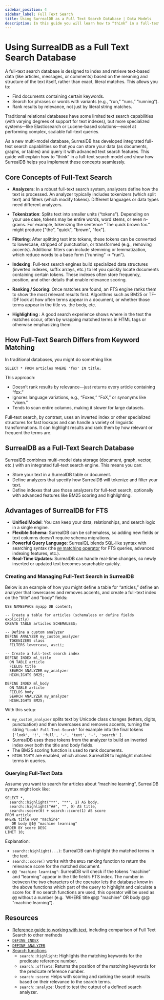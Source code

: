 ```yaml
---
sidebar_position: 4
sidebar_label: Full Text Search
title: Using SurrealDB as a Full Text Search Database | Data Models
description: In this guide you will learn how to “think” in a full-text search model and show how SurrealDB helps you implement these concepts seamlessly.
---
```


# Using SurrealDB as a Full Text Search Database

A full-text search database is designed to index and retrieve text-based data (like articles, messages, or comments) based on the meaning and structure of the text itself, rather than exact, literal matches. This allows you to:

* Find documents containing certain keywords.
* Search for phrases or words with variants (e.g., “run,” “runs,” “running”).
* Rank results by relevance, not just by literal string matches.

Traditional relational databases have some limited text search capabilities (with varying degrees of support for text indexes), but more specialized systems—like Elasticsearch or Lucene-based solutions—excel at performing complex, scalable full-text queries.

As a new multi-model database, SurrealDB has developed integrated full-text search capabilities so that you can store your data (as documents, graphs, or tables) and query it with advanced text search features. This guide will explain how to “think” in a full-text search model and show how SurrealDB helps you implement these concepts seamlessly.

## Core Concepts of Full-Text Search

- **Analyzers**: In a robust full-text search system, analyzers define how the text is processed. An analyzer typically includes tokenizers (which split text) and filters (which modify tokens). Different languages or data types need different analyzers.

- **Tokenization**: Splits text into smaller units (“tokens”). Depending on your use case, tokens may be entire words, word stems, or even n-grams. For example, tokenizing the sentence “The quick brown fox.” might produce ["the", "quick", "brown", "fox"].

- **Filtering**: After splitting text into tokens, these tokens can be converted to lowercase, stripped of punctuation, or transformed (e.g., removing accents). Additional filters can include stemming or lemmatization, which reduce words to a base form (“running” -> “run”).

- **Indexing**: Full-text search engines build specialized data structures (inverted indexes, suffix arrays, etc.) to let you quickly locate documents containing certain tokens. These indexes often store frequency, position, and other details that enable relevance scoring.


- **Ranking / Scoring**: Once matches are found, an FTS engine ranks them to show the most relevant results first. Algorithms such as BM25 or TF-IDF look at how often terms appear in a document, or whether those terms appear in the title vs. the body, etc.

- **Highlighting** : A good search experience shows where in the text the matches occur, often by wrapping matched terms in HTML tags or otherwise emphasizing them.

## How Full-Text Search Differs from Keyword Matching

In traditional databases, you might do something like:

```surql
SELECT * FROM articles WHERE 'fox' IN title;
```

This approach:

- Doesn’t rank results by relevance—just returns every article containing “fox.”
- Ignores language variations, e.g., “Foxes,” “FoX,” or synonyms like “vixen.”
- Tends to scan entire columns, making it slower for large datasets.

Full-text search, by contrast, uses an inverted index or other specialized structures for fast lookups and can handle a variety of linguistic transformations. It can highlight results and rank them by how relevant or frequent the terms are.


## SurrealDB as a Full-Text Search Database
SurrealDB combines multi-model data storage (document, graph, vector, etc.) with an integrated full-text search engine. This means you can:

- Store your text in a SurrealDB table or document.
- Define analyzers that specify how SurrealDB will tokenize and filter your text.
- Define indexes that use those analyzers for full-text search, optionally with advanced features like BM25 scoring and highlighting.

## Advantages of SurrealDB for FTS

- **Unified Model**: You can keep your data, relationships, and search logic in a single engine.
- **Flexible Schema**: SurrealDB can be schemaless, so adding new fields or text columns doesn’t require schema migrations.
- **Powerful Query Language**: SurrealQL blends SQL-like syntax with searching syntax (the [`@@` matching operator](/docs/surrealql/operators#matches) for FTS queries, advanced indexing features, etc.).
- **Real-Time Updates**: SurrealDB can handle real-time changes, so newly inserted or updated text becomes searchable quickly.


### Creating and Managing Full-Text Search in SurrealDB
Below is an example of how you might define a table for “articles,” define an analyzer that lowercases and removes accents, and create a full-text index on the “title” and “body” fields:

```surql
USE NAMESPACE myapp DB content;

-- Create a table for articles (schemaless or define fields explicitly)
CREATE TABLE articles SCHEMALESS;

-- Define a custom analyzer
DEFINE ANALYZER my_custom_analyzer
  TOKENIZERS class
  FILTERS lowercase, ascii;

-- Create a full-text search index
DEFINE INDEX ml_title 
  ON TABLE article 
  FIELDS title 
  SEARCH ANALYZER my_analyzer 
  HIGHLIGHTS BM25;

DEFINE INDEX ml_body 
  ON TABLE article 
  FIELDS body 
  SEARCH ANALYZER my_analyzer 
  HIGHLIGHTS BM25;
```
With this setup:

- `my_custom_analyzer` splits text by Unicode class changes (letters, digits, punctuation) and then lowercases and removes accents, turning the string `"Look! Full-Text-Search"` for example into the final tokens `['look', '!', 'full', '-', 'text', '-', 'search' ]`.
- SurrealDB uses these tokens from the analyzer to build an inverted index over both the title and body fields.
- The BM25 scoring function is used to rank documents.
- `HIGHLIGHTS` are enabled, which allows SurrealDB to highlight matched terms in queries.

### Querying Full-Text Data

Assume you want to search for articles about “machine learning”, SurrealDB syntax might look like:

```surql
SELECT *,
  search::highlight("**", "**", 1) AS body,
  search::highlight("##", "", 0) AS title,
  search::score(0) + search::score(1) AS score
FROM article
WHERE title @0@ "machine"
   OR body @1@ "machine learning"
ORDER BY score DESC
LIMIT 10;
```

Explanation:

- `search::highlight(...)`: SurrealDB can highlight the matched terms in the text.
- `search::score()` works with the `BM25` ranking function to return the relevance score for the matched document.
- `@@ "machine learning"`: SurrealDB will check if the tokens “machine” and “learning” appear in the title field’s FTS index. The number in between the two characters of the operator lets the database know in the above functions which part of the query to highlight and calculate a score for. If no search functions are used, this operator will be used as `@@` without a number (e.g. `WHERE title @@ "machine" OR body @@ "machine learning").

## Resources 

- [Reference guide to working with text](/docs/surrealdb/reference-guide/text), including comparison of Full Text Search to other methods
- [`DEFINE INDEX`](/docs/surrealql/statements/define/indexes)
- [`DEFINE ANALYZER`](/docs/surrealql/statements/define/analyzer)
- [Search functions](/docs/surrealql/functions/database/search)
    - `search::highlight`: Highlights the matching keywords for the predicate reference number.
    - `search::offsets`: Returns the position of the matching keywords for the predicate reference number.
    - `search::score`: Helps with scoring and ranking the search results based on their relevance to the search terms.
    - `search::analyze`: Used to test the output of a defined search analyzer.
